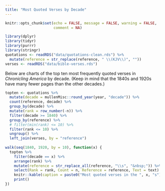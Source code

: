 ```yaml
---
title: "Most Quoted Verses by Decade"
---
```


```r
knitr::opts_chunk$set(echo = FALSE, message = FALSE, warning = FALSE,
                      comment = NA)

library(dplyr)
library(tidyr)
library(purrr)
library(stringr)
quotations <- readRDS("data/quotations-clean.rds") %>% 
  mutate(reference = str_replace(reference, " \\(KJV\\)", ""))
verses <- readRDS("data/bible-verses.rds")
```

Below are charts of the top ten most frequently quoted verses in *Chronicling America* by decade. (Keep in mind that the 1840s and 1920s have many fewer pages than the other decades.)

```r
topten <- quotations %>% 
  mutate(decade = mullenMisc::round_year(year, "decade")) %>% 
  count(reference, decade) %>% 
  group_by(decade) %>% 
  mutate(rank = row_number(-n)) %>% 
  filter(decade >= 1840) %>% 
  group_by(reference) %>% 
  # filter(min(rank) <= 10) %>% 
  filter(rank <= 10) %>%
  ungroup() %>% 
  left_join(verses, by = "reference") 
  
walk(seq(1840, 1920, by = 10), function(x) {
  topten %>% 
    filter(decade == x) %>% 
    arrange(rank) %>% 
    mutate(reference = str_replace_all(reference, "\\s", "&nbsp;")) %>% 
    select(Rank = rank, Count = n, Reference = reference, Text = text) %>% 
    knitr::kable(caption = paste0("Most quoted verses in the ", x, "s")) %>% 
    print()
})
```
